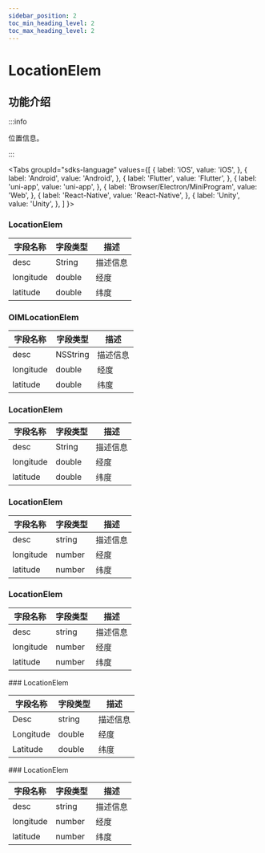 ```yaml
---
sidebar_position: 2
toc_min_heading_level: 2
toc_max_heading_level: 2
---
```


# LocationElem

## 功能介绍

:::info

位置信息。

:::

<Tabs
groupId="sdks-language"
values={[
{ label: 'iOS', value: 'iOS', },
{ label: 'Android', value: 'Android', },
{ label: 'Flutter', value: 'Flutter', },
{ label: 'uni-app', value: 'uni-app', },
{ label: 'Browser/Electron/MiniProgram', value: 'Web', },
{ label: 'React-Native', value: 'React-Native', },
{ label: 'Unity', value: 'Unity', },
]
}>

<TabItem value="Flutter">

### LocationElem

| 字段名称  | 字段类型 | 描述     |
| --------- | -------- | -------- |
| desc      | String   | 描述信息 |
| longitude | double   | 经度     |
| latitude  | double   | 纬度     |

</TabItem>

<TabItem value="iOS">

### OIMLocationElem

| 字段名称  | 字段类型 | 描述     |
| --------- | -------- | -------- |
| desc      | NSString | 描述信息 |
| longitude | double   | 经度     |
| latitude  | double   | 纬度     |

</TabItem>

<TabItem value="Android">

### LocationElem

| 字段名称  | 字段类型 | 描述     |
| --------- | -------- | -------- |
| desc      | String   | 描述信息 |
| longitude | double   | 经度     |
| latitude  | double   | 纬度     |

</TabItem>

<TabItem value="Web">

### LocationElem

| 字段名称  | 字段类型 | 描述     |
| --------- | -------- | -------- |
| desc      | string   | 描述信息 |
| longitude | number   | 经度     |
| latitude  | number   | 纬度     |

</TabItem>

<TabItem value="uni-app">

### LocationElem

| 字段名称  | 字段类型 | 描述     |
| --------- | -------- | -------- |
| desc      | string   | 描述信息 |
| longitude | number   | 经度     |
| latitude  | number   | 纬度     |

</TabItem>

<TabItem value="React-Native">
### LocationElem

| 字段名称  | 字段类型 | 描述     |
| --------- | -------- | -------- |
| Desc      | string   | 描述信息 |
| Longitude | double   | 经度     |
| Latitude  | double   | 纬度     |

</TabItem>

<TabItem value="Unity">
### LocationElem

| 字段名称  | 字段类型 | 描述     |
| --------- | -------- | -------- |
| desc      | string   | 描述信息 |
| longitude | number   | 经度     |
| latitude  | number   | 纬度     |

</TabItem>


</Tabs>
